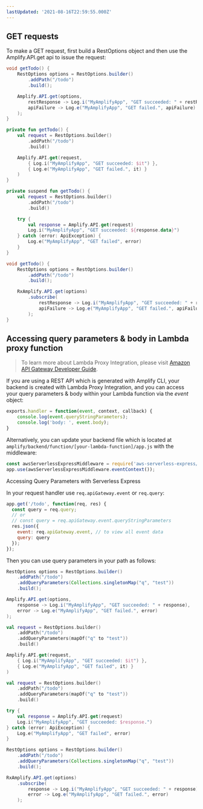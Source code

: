 ```yaml
---
lastUpdated: '2021-08-16T22:59:55.000Z'
---
```

## GET requests

To make a GET request, first build a RestOptions object and then use the Amplify.API.get api to issue the request:

<BlockSwitcher>
<Block name="Java">

```java
void getTodo() {
    RestOptions options = RestOptions.builder()
        .addPath("/todo")
        .build();

    Amplify.API.get(options,
        restResponse -> Log.i("MyAmplifyApp", "GET succeeded: " + restResponse),
        apiFailure -> Log.e("MyAmplifyApp", "GET failed.", apiFailure)
    );
}
```

</Block>
<Block name="Kotlin - Callbacks">

```kotlin
private fun getTodo() {
    val request = RestOptions.builder()
        .addPath("/todo")
        .build()

    Amplify.API.get(request,
        { Log.i("MyAmplifyApp", "GET succeeded: $it") },
        { Log.e("MyAmplifyApp", "GET failed.", it) }
    )
}
```

</Block>
<Block name="Kotlin - Coroutines (Beta)">

```kotlin
private suspend fun getTodo() {
    val request = RestOptions.builder()
        .addPath("/todo")
        .build()

    try {
        val response = Amplify.API.get(request)
        Log.i("MyAmplifyApp", "GET succeeded: ${response.data}")
    } catch (error: ApiException) {
        Log.e("MyAmplifyApp", "GET failed", error)
    }
}
```

</Block>
<Block name="RxJava">

```java
void getTodo() {
    RestOptions options = RestOptions.builder()
        .addPath("/todo")
        .build();

    RxAmplify.API.get(options)
        .subscribe(
            restResponse -> Log.i("MyAmplifyApp", "GET succeeded: " + restResponse),
            apiFailure -> Log.e("MyAmplifyApp", "GET failed.", apiFailure)
        );
}
```

</Block>
</BlockSwitcher>

## Accessing query parameters & body in Lambda proxy function

> To learn more about Lambda Proxy Integration, please visit [Amazon API Gateway Developer Guide](https://docs.aws.amazon.com/apigateway/latest/developerguide/api-gateway-create-api-as-simple-proxy-for-lambda.html).

If you are using a REST API which is generated with Amplify CLI, your backend is created with Lambda Proxy Integration, and you can access your query parameters & body within your Lambda function via the *event* object:

```javascript
exports.handler = function(event, context, callback) {
    console.log(event.queryStringParameters);
    console.log('body: ', event.body);
}
```

Alternatively, you can update your backend file which is located at `amplify/backend/function/[your-lambda-function]/app.js` with the middleware:

```javascript
const awsServerlessExpressMiddleware = require('aws-serverless-express/middleware');
app.use(awsServerlessExpressMiddleware.eventContext());
```

Accessing Query Parameters with Serverless Express

In your request handler use `req.apiGateway.event` or `req.query`:

```javascript
app.get('/todo', function(req, res) {
  const query = req.query;
  // or
  // const query = req.apiGateway.event.queryStringParameters
  res.json({
    event: req.apiGateway.event, // to view all event data
    query: query
  });
});
```

Then you can use query parameters in your path as follows:

<BlockSwitcher>
<Block name="Java">

```java
RestOptions options = RestOptions.builder()
    .addPath("/todo")
    .addQueryParameters(Collections.singletonMap("q", "test"))
    .build();

Amplify.API.get(options,
    response -> Log.i("MyAmplifyApp", "GET succeeded: " + response),
    error -> Log.e("MyAmplifyApp", "GET failed.", error)
);
```

</Block>
<Block name="Kotlin - Callbacks">

```kotlin
val request = RestOptions.builder()
    .addPath("/todo")
    .addQueryParameters(mapOf("q" to "test"))
    .build()

Amplify.API.get(request,
    { Log.i("MyAmplifyApp", "GET succeeded: $it") },
    { Log.e("MyAmplifyApp", "GET failed", it) }
)
```

</Block>
<Block name="Kotlin - Coroutines (Beta)">

```kotlin
val request = RestOptions.builder()
    .addPath("/todo")
    .addQueryParameters(mapOf("q" to "test"))
    .build()

try {
    val response = Amplify.API.get(request)
    Log.i("MyAmplifyApp", "GET succeeded: $response.")
} catch (error: ApiException) {
    Log.e("MyAmplifyApp", "GET failed", error)
}
```

</Block>
<Block name="RxJava">

```java
RestOptions options = RestOptions.builder()
    .addPath("/todo")
    .addQueryParameters(Collections.singletonMap("q", "test"))
    .build();

RxAmplify.API.get(options)
    .subscribe(
        response -> Log.i("MyAmplifyApp", "GET succeeded: " + response),
        error -> Log.e("MyAmplifyApp", "GET failed.", error)
    );
```

</Block>
</BlockSwitcher>
